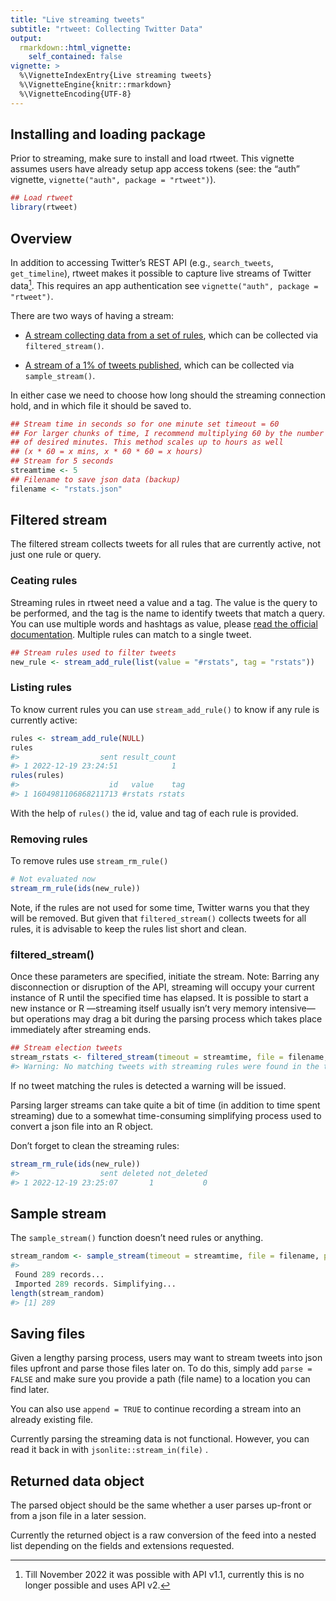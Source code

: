 ```yaml
---
title: "Live streaming tweets"
subtitle: "rtweet: Collecting Twitter Data"
output:
  rmarkdown::html_vignette:
    self_contained: false
vignette: >
  %\VignetteIndexEntry{Live streaming tweets}
  %\VignetteEngine{knitr::rmarkdown}
  %\VignetteEncoding{UTF-8}
---
```




## Installing and loading package

Prior to streaming, make sure to install and load rtweet.
This vignette assumes users have already setup app access tokens (see: the "auth" vignette, `vignette("auth", package = "rtweet")`).


```r
## Load rtweet
library(rtweet)
```



## Overview

In addition to accessing Twitter's REST API (e.g., `search_tweets`, `get_timeline`), rtweet makes it possible to capture live streams of Twitter data[^1]. This requires an app authentication see `vignette("auth", package = "rtweet")`.

[^1]: Till November 2022 it was possible with API v1.1, currently this is no longer possible and uses API v2.

There are two ways of having a stream:

-   [A stream collecting data from a set of rules](https://developer.twitter.com/en/docs/twitter-api/tweets/filtered-stream/api-reference/get-tweets-search-stream), which can be collected via `filtered_stream()`.

-   [A stream of a 1% of tweets published](https://developer.twitter.com/en/docs/twitter-api/tweets/volume-streams/api-reference/get-tweets-sample-stream), which can be collected via `sample_stream()`.

In either case we need to choose how long should the streaming connection hold, and in which file it should be saved to.


```r
## Stream time in seconds so for one minute set timeout = 60
## For larger chunks of time, I recommend multiplying 60 by the number
## of desired minutes. This method scales up to hours as well
## (x * 60 = x mins, x * 60 * 60 = x hours)
## Stream for 5 seconds
streamtime <- 5
## Filename to save json data (backup)
filename <- "rstats.json"
```

## Filtered stream

The filtered stream collects tweets for all rules that are currently active, not just one rule or query.

### Ceating rules

Streaming rules in rtweet need a value and a tag.
The value is the query to be performed, and the tag is the name to identify tweets that match a query.
You can use multiple words and hashtags as value, please [read the official documentation](https://developer.twitter.com/en/docs/twitter-api/tweets/filtered-stream/integrate/build-a-rule).
Multiple rules can match to a single tweet.


```r
## Stream rules used to filter tweets
new_rule <- stream_add_rule(list(value = "#rstats", tag = "rstats"))
```

### Listing rules

To know current rules you can use `stream_add_rule()` to know if any rule is currently active:


```r
rules <- stream_add_rule(NULL)
rules
#>                  sent result_count
#> 1 2022-12-19 23:24:51            1
rules(rules)
#>                    id   value    tag
#> 1 1604981106868211713 #rstats rstats
```

With the help of `rules()` the id, value and tag of each rule is provided.

### Removing rules

To remove rules use `stream_rm_rule()`


```r
# Not evaluated now
stream_rm_rule(ids(new_rule))
```

Note, if the rules are not used for some time, Twitter warns you that they will be removed.
But given that `filtered_stream()` collects tweets for all rules, it is advisable to keep the rules list short and clean.

### filtered_stream()

Once these parameters are specified, initiate the stream.
Note: Barring any disconnection or disruption of the API, streaming will occupy your current instance of R until the specified time has elapsed.
It is possible to start a new instance or R ---streaming itself usually isn't very memory intensive--- but operations may drag a bit during the parsing process which takes place immediately after streaming ends.


```r
## Stream election tweets
stream_rstats <- filtered_stream(timeout = streamtime, file = filename, parse = FALSE)
#> Warning: No matching tweets with streaming rules were found in the time provided.
```

If no tweet matching the rules is detected a warning will be issued.

Parsing larger streams can take quite a bit of time (in addition to time spent streaming) due to a somewhat time-consuming simplifying process used to convert a json file into an R object.

Don't forget to clean the streaming rules:


```r
stream_rm_rule(ids(new_rule))
#>                  sent deleted not_deleted
#> 1 2022-12-19 23:25:07       1           0
```

## Sample stream

The `sample_stream()` function doesn't need rules or anything.


```r
stream_random <- sample_stream(timeout = streamtime, file = filename, parse = FALSE)
#>  Found 289 records... Imported 289 records. Simplifying...
length(stream_random)
#> [1] 289
```


## Saving files

Given a lengthy parsing process, users may want to stream tweets into json files upfront and parse those files later on.
To do this, simply add `parse = FALSE` and make sure you provide a path (file name) to a location you can find later.

You can also use `append = TRUE` to continue recording a stream into an already existing file.

Currently parsing the streaming data is not functional.
However, you can read it back in with `jsonlite::stream_in(file)` .

## Returned data object

The parsed object should be the same whether a user parses up-front or from a json file in a later session.

Currently the returned object is a raw conversion of the feed into a nested list depending on the fields and extensions requested.
